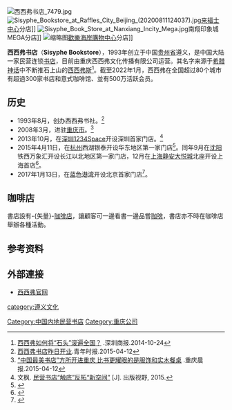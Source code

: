 [[File:西西弗书店_7479.jpg|thumb]]
[[File:Sisyphe_Bookstore_at_Raffles_City_Beijing_(20200811124037).jpg|thumb]][[北京来福士中心|来福士中心]]分店]]
[[File:Sisyphe_Book_Store_at_Nanxiang_Incity_Mega.jpg|thumb]]南翔印象城MEGA分店]]
[[File:Sisyphe_Bookstore_in_Shenzhen_OCT_harbour_2017.jpg|缩略图]][[歡樂海岸購物中心|歡樂海岸購物中心]]分店]]

'''西西弗书店'''（'''Sisyphe Bookstore'''），1993年创立于中国[[贵州省|贵州省]]遵义，是中国大陆一家民营连锁[[书店|书店]]，目前由重庆西西弗文化传播有限公司运营。其名字来源于[[希腊神话|希腊神话]]中不断推石上山的[[西西弗斯|西西弗斯]]<ref>[http://finance.qq.com/a/20141024/004558.htm 西西弗如何将“石头”滚遍全国？] {{Wayback|url=http://finance.qq.com/a/20141024/004558.htm |date=20171011182054 }}.深圳商报.2014-10-24</ref>。截至2022年1月，西西弗在全国超过80个城市有超過300家书店和意式咖啡馆、並有500万活跃会员。

==历史==
* 1993年8月，创办西西弗书社。<ref>[http://ent.163.com/15/0412/00/AMVB379100032DGD.html 西西弗书店昨日开业]{{Dead link|date=2020年1月 |bot=InternetArchiveBot |fix-attempted=yes }}.青年时报.2015-04-12</ref>
* 2008年3月，进驻[[重庆市|重庆市]]。<ref>[http://epaper.cqcb.com/html/2015-04/12/content_160434.htm “中国最美书店”方所开进重庆 比书更耀眼的是服饰和实木餐桌] {{Wayback|url=http://epaper.cqcb.com/html/2015-04/12/content_160434.htm |date=20160204141044 }} .重庆晨报.2015-04-12</ref>
* 2013年10月，在[[深圳|深圳]][[1234Space|1234Space]]开设深圳首家门店。<ref>文枫. [http://www.chuban.cc/cbsd/201507/t20150701_168102.html 民营书店“触底”反拓“新空间”] {{Wayback|url=http://www.chuban.cc/cbsd/201507/t20150701_168102.html |date=20181031133212 }}[J]. 出版视野, 2015.</ref>
* 2015年4月11日，在[[杭州|杭州]]西湖银泰开设华东地区第一家门店<ref>{{cite news|url=https://hzdaily.hangzhou.com.cn/dskb/html/2015-04/12/content_1934719.htm|title=西西弗书店开到了杭州|work=[[都市快报|都市快报]]|date=2015-04-12|accessdate=2020-08-19}}</ref>。同年9月在[[沈阳|沈阳]]铁西万象汇开设长江以北地区第一家门店，12月在[[上海静安大悦城|上海静安大悦城]]北座开设上海首店<ref>{{cite news|url=http://fashion.sina.com.cn/2015-12-18/1205/doc-ifxmszek7203024.shtml|title=上海大悦城12.19点亮SKY RING摩天轮 焕新启幕|publisher=新浪时尚|date=2015-12-18|accessdate=2020-08-19}}</ref>。
* 2017年1月13日，在[[蓝色港湾|蓝色港湾]]开设北京首家门店<ref>{{cite news|url=http://www.chinanews.com/cul/2017/01-14/8124388.shtml|title=知名实体书店西西弗北京首家店开业 年内全国将超百家|publisher=中国新闻社|date=2017-01-14|accessdate=2020-08-19|archive-date=2017-01-30|archive-url=https://web.archive.org/web/20170130132250/http://www.chinanews.com/cul/2017/01-14/8124388.shtml|dead-url=no}}</ref>。

== 咖啡店 ==
書店設有-{矢量}-[[咖啡店|咖啡店]]，讓顧客可一邊看書一邊品嘗[[咖啡|咖啡]]，書店亦不時在咖啡店舉辦各種活動。

== 参考资料 ==
{{commonscat|Sisyphe Bookstore}}
{{Reflist}}

== 外部連接 ==
*[https://www.sisyphe.com.cn 西西弗官网] {{Wayback|url=http://www.sisyphe.com.cn/ |date=20201205061504 }}

[[Category:中国内地民营书店|Category:中国内地民营书店]]
[[category:遵义文化|category:遵义文化]]
[[Category:重庆公司|Category:重庆公司]]